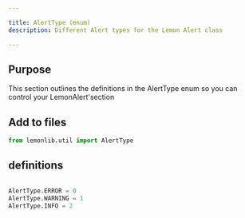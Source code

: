 ```yaml
---

title: AlertType (enum)
description: Different Alert types for the Lemon Alert class

---
```


## Purpose
This section outlines the definitions in the AlertType enum so you can control your LemonAlert'section

## Add to files
```py
from lemonlib.util import AlertType
```

## definitions

```py

AlertType.ERROR = 0
AlertType.WARNING = 1
AlertType.INFO = 2
```